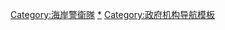{{Navbox
|title = 各國[[海岸巡防隊|海洋和海岸警卫机关]]
|name = 各國海岸警備隊
|listclass = hlist

|group1 = [[欧洲]]、[[非洲]]
|list1 = * {{Link-en|英国皇家海岸警卫队|Her Majesty's Coastguard|英國}}
* {{Link-en|法国海事宪兵|Maritime Gendarmerie|法國}}
* {{Link-en|德国联邦海岸警卫队|German Federal Coast Guard|德國}}
* {{Link-en|荷兰海岸警卫队|Netherlands Coastguard|荷蘭}}
* {{Link-en|爱尔兰海岸警卫队|Irish Coast Guard|愛爾蘭}}
* {{Link-en|意大利港务和海岸警卫队|Corps of the Port Captaincies – Coast Guard|義大利}}
* [[希腊海岸警卫队|希臘]]
* {{Link-en|挪威海岸警卫队|Norwegian Coast Guard|挪威}}
* {{Link-en|冰岛海岸警卫队|Icelandic Coast Guard|冰島}}
* {{Link-en|瑞典海岸警卫队|Coast Guard (Sweden)|瑞典}}
* [[俄羅斯聯邦安全局邊防軍海巡隊|俄羅斯]]
* {{Link-en|乌克兰海巡队|Ukrainian Sea Guard|烏克蘭}}
* {{Link-en|克罗地亚海岸警卫队|Croatian Coast Guard|克羅埃西亞}}
* {{Link-en|塞浦路斯港务和海岸警察|Cyprus Port and Marine Police|賽普勒斯}}
* {{Link-en|埃及海岸警卫队|Egyptian Coast Guard|埃及}}

|group2 = [[亞洲]]、[[大洋洲]]
|list2 = * [[印度海岸警衛隊|印度]]
* {{Link-en|巴基斯坦海岸警卫队|Pakistan Coast Guard|巴基斯坦}}
* {{Link-en|孟加拉国海岸警卫队|Bangladesh Coast Guard|孟加拉国}}
* {{Link-en|斯里兰卡海岸警卫队|Sri Lanka Coast Guard|斯里蘭卡}}
* {{Link-en|马尔代夫海岸警卫队|Maldivian Coast Guard|馬爾地夫}}
* [[中国人民武装警察部队海警总队|中华人民共和国]]
** [[水警總區|香港特别行政区]] 
** [[澳門海關|澳门特别行政区]]
* [[海洋委員會海巡署|中华民国]]
* [[海上保安廳|日本]]
* [[海洋警察廳|韓國]]
* [[越南海洋警察司令部|越南]]
* [[菲律賓海巡署|菲律賓]]
* {{Link-en|马来西亚海事执法局|Malaysian Maritime Enforcement Agency|馬來西亞}}
* {{Link-en|印度尼西亚海岸和海洋警卫警察部队|Indonesian National Police#Indonesian Coast and Sea Guarding Police Force |印尼}}
* {{Link-en|新加坡海警|Police Coast Guard|新加坡}}
* [[緬甸海岸警衛隊|緬甸]]
* [[泰国皇家海军|泰國]]
* {{Link-en|土耳其海岸警卫队|Turkish Coast Guard|土耳其}}
* {{Link-en|也门海岸警卫队|Yemen Coast Guard|葉門}}
* {{Link-en|阿拉伯联合酋长国海岸警卫队|United Arab Emirates Coast Guard|阿聯酋}}
* {{Link-en|皇家新西兰海岸警卫队|Royal New Zealand Coastguard|紐西蘭}}
* {{Link-en|澳大利亚海岸警卫队|Coast guards in Australia|澳大利亚}}

|group3 = [[北美洲]]、[[南美洲]]
|list3 = * [[加拿大海岸警卫队|加拿大]]
* [[美国海岸警卫队|美國]]
* {{Link-en|秘鲁海岸警卫队|Peruvian Coast Guard|秘魯}}
* [[阿根廷海警|阿根廷]]
* {{Link-en|荷属加勒比海岸警卫队|Caribbean Coastguard (Netherlands)|阿魯巴}}
* {{Link-en|巴巴多斯海岸警卫队|Barbados Coast Guard|巴貝多}}
* {{Link-en|伯利兹海岸警卫局|Belize Coast Guard Service|貝里斯}}
* {{Link-en|海地海岸警卫队|Coast Guard (Haiti)|海地}}

}}[[Category:海岸警衛隊]]<noinclude>

{{Collapsible option}}

{{Documentation}}
[[Category:海岸警衛隊|*]]
[[Category:政府机构导航模板]]
</noinclude>